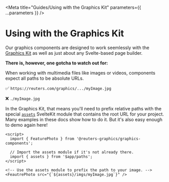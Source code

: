 
<Meta
  title="Guides/Using with the Graphics Kit"
  parameters={{ ...parameters }}
/>

# Using with the Graphics Kit

Our graphics components are designed to work seemlessly with the [Graphics Kit](https://github.com/reuters-graphics/bluprint_graphics-kit) as well as just about any Svelte-based page builder.

**There is, however, one gotcha to watch out for:**

When working with multimedia files like images or videos, components expect all paths to be <Highlight>absolute URLs.</Highlight>

✅ `https://reuters.com/graphics/.../myImage.jpg`

❌ `./myImage.jpg`

In the Graphics Kit, that means you'll need to prefix relative paths with the special [`assets`](https://svelte.dev/docs/kit/$app-paths#assets) SvelteKit module that contains the root URL for your project. Many examples in these docs show how to do it. But it's also easy enough to demo again here!

```svelte
<script>
  import { FeaturePhoto } from '@reuters-graphics/graphics-components';

  // Import the assets module if it's not already there.
  import { assets } from '$app/paths';
</script>

<!-- Use the assets module to prefix the path to your image. -->
<FeautrePhoto src="{`${assets}/imgs/myImage.jpg`}" />
```
